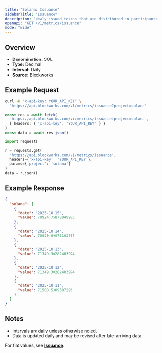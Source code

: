 ```yaml
---
title: "Solana: Issuance"
sidebarTitle: "Issuance"
description: "Newly issued tokens that are distributed to participants (such as validators, miners, or stakers) as compensation for participating in consensus."
openapi: "GET /v1/metrics/issuance"
mode: "wide"
---
```


## Overview

- **Denomination:** SOL
- **Type:** Decimal
- **Interval:** Daily
- **Source:** Blockworks

## Example Request

<CodeGroup>

```bash cURL
curl -H "x-api-key: YOUR_API_KEY" \
  "https://api.blockworks.com/v1/metrics/issuance?project=solana"
```

```typescript TypeScript
const res = await fetch(
  'https://api.blockworks.com/v1/metrics/issuance?project=solana',
  { headers: { 'x-api-key': 'YOUR_API_KEY' } }
)
const data = await res.json()
```

```python Python
import requests

r = requests.get(
  'https://api.blockworks.com/v1/metrics/issuance',
  headers={'x-api-key': 'YOUR_API_KEY'},
  params={'project': 'solana'}
)
data = r.json()
```

</CodeGroup>

## Example Response

```json
{
  "solana": [
    {
      "date": "2025-10-15",
      "value": 70924.75878849975
    },
    {
      "date": "2025-10-14",
      "value": 70959.89072103797
    },
    {
      "date": "2025-10-13",
      "value": 71349.30282403974
    },
    {
      "date": "2025-10-12",
      "value": 71349.30282403974
    },
    {
      "date": "2025-10-11",
      "value": 71508.5309307296
    }
  ]
}
```

## Notes
- Intervals are daily unless otherwise noted.
- Data is updated daily and may be revised after late-arriving data.

<Note>For fiat values, see **[Issuance](./issuance-usd)**.</Note>